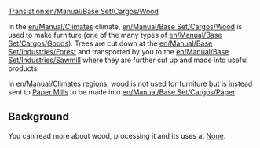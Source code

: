[[Translation:en/Manual/Base Set/Cargos/Wood]]
{{en/Manual/Base Set/Cargos/Cargo|
name=Wood|
image=en/Manual/Base Set/Cargos/Wood.png|
produced=[[en/Manual/Base Set/Industries/Forest]]|
accepted=[[en/Manual/Base Set/Industries/Sawmill]], [[en/Manual/Base Set/Industries/Paper Mill]]
}}

In the [[en/Manual/Climates]] climate, [[en/Manual/Base Set/Cargos/Wood]] is used to make furniture (one of the many types of [[en/Manual/Base Set/Cargos/Goods]]). Trees are cut down at the [[en/Manual/Base Set/Industries/Forest]] and transported by you to the [[en/Manual/Base Set/Industries/Sawmill]] where they are further cut up and made into useful products.

In [[en/Manual/Climates]] regions, wood is not used for furniture but is instead sent to [[en/Manual/Base Set/Industries/Paper Mill|Paper Mills]] to be made into [[en/Manual/Base Set/Cargos/Paper]].

==Background==
You can read more about wood, processing it and its uses at [https://www.wikipedia.org/wiki/Lumber None].
